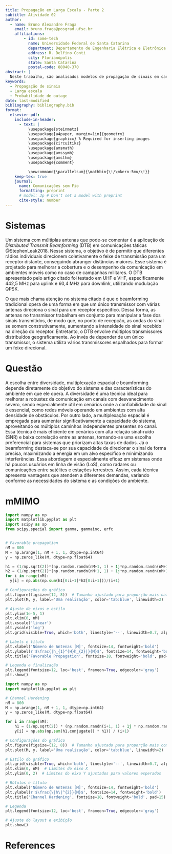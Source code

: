 ```yaml
---
title: Propagação em Larga Escala - Parte 2
subtitle: Atividade 02
author:
  - name: Bruno Alexandre Fraga
    email: bruno.fraga@posgrad.ufsc.br
    affiliations: 
        - id: some-tech
          name: Universidade Federal de Santa Catarina
          department: Departamento de Engenharia Elétrica e Eletrônica
          address: R. Delfino Conti
          city: Florianópolis
          state: Santa Catarina
          postal-code: 88040-370
abstract: |
  Neste trabalho, são analisados modelos de propagação de sinais em canais de comunicação sem fio. Na Tarefa 1, é estimado um modelo de perda por log-distância utilizando medidas experimentais e o modelo de espaço livre para calcular a potência recebida a uma distância de referência. A potência recebida é estimada para 200 m, e uma curva representando o modelo é traçada até 1 km. Na Tarefa 2, é estudado o desempenho de um sistema com propagação log-normal para determinar o alcance máximo que assegure uma taxa mínima de sucesso de 90%, considerando restrições de relação sinal-ruído (SNR).
keywords: 
  - Propagação de sinais
  - Larga escala
  - Probabilidade de outage
date: last-modified
bibliography: bibliography.bib
format:
  elsevier-pdf:
    include-in-header:
      - text: |
          \usepackage{steinmetz}
          \usepackage[a4paper, margin=1in]{geometry}
          \usepackage{graphicx} % Required for inserting images
          \usepackage{circuitikz}
          \usepackage{amsmath}
          \usepackage{amssymb}
          \usepackage{amsthm}
          \usepackage{comment}

          \newcommand{\parallelsum}{\mathbin{\!/\mkern-5mu/\!}}
    keep-tex: true
    journal:
      name: Comunicações sem Fio
      formatting: preprint
      # model: 3p # Don't set a model with preprint
      cite-style: number
---
```

# Sistemas

Um sistema com múltiplas antenas que pode-se comentar é a aplicação de *Distributed Transmit Beamforming* (DTB) em comunicações táticas @StephenLeak2018. Nesse sistema, o objetivo é de permitir que diferentes rádios individuais direcionem coletivamente o feixe de transmissão para um receptor distante, conseguindo abranger distâncias maiores. Esse sistema é projetado para melhorar a cobertura e o desempenho da comunicação em ambientes móveis como no caso de campanhas militares. O DTB apresentado pelo artigo citado foi testado em UHF e VHF, especificamente 442,5 MHz para uplink e 60,4 MHz para downlink, utilizando modulação QPSK.

O que mais chama atenção no sistema citado é que o beamforming tradicional opera de uma forma em que um único transmissor com várias antenas direciona o sinal para um receptor específico. Dessa forma, as antenas no transmissor trabalham em conjunto para manipular a fase dos sinais transmitidos, de modo que, no ponto de recepção, as ondas do sinal se somem construtivamente, aumentando a intensidade do sinal recebido na direção do receptor. Entretanto, o DTB envolve múltiplos transmissores distribuídos geograficamente. Ao invés de depender de um único transmissor, o sistema utiliza vários transmissores espalhados para formar um feixe direcional.

# Questão

A escolha entre diversidade, multiplexação espacial e beamforming depende diretamente do objetivo do sistema e das características do ambiente em que ele opera. A diversidade é uma técnica ideal para melhorar a robustez da comunicação em canais com desvanecimento severo, sendo especialmente útil em cenários onde a confiabilidade do sinal é essencial, como redes móveis operando em ambientes com alta densidade de obstáculos. Por outro lado, a multiplexação espacial é empregada para aumentar significativamente a capacidade do sistema, aproveitando os múltiplos caminhos independentes presentes no canal. Essa técnica é mais eficiente em cenários com alta relação sinal-ruído (SNR) e baixa correlação entre as antenas, tornando-se uma escolha preferencial para sistemas que priorizam altas taxas de dados. Já o beamforming destaca-se por sua capacidade de direcionar o sinal de forma precisa, maximizando a energia em um alvo específico e minimizando interferências. Essa abordagem é especialmente eficaz em sistemas onde há poucos usuários em linha de visão (LoS), como radares ou comunicações entre satélites e estações terrestres. Assim, cada técnica apresenta vantagens que atendem a diferentes demandas, variando conforme as necessidades do sistema e as condições do ambiente.


# mMIMO

```python
import numpy as np
import matplotlib.pyplot as plt
import scipy as sp
from scipy.special import gamma, gammainc, erfc


# Favorable propagation
nM = 800
M = np.arange(1, nM + 1, 1, dtype=np.int64)
y = np.zeros_like(M, dtype=np.float64)

h1 = (1/np.sqrt(2))*(np.random.randn(nM+1, 1) + 1j*np.random.randn(nM+1, 1))
h2 = (1/np.sqrt(2))*(np.random.randn(nM+1, 1) + 1j*np.random.randn(nM+1, 1))
for i in range(nM):
  y[i] = np.abs(np.sum(h1[0:i+1]*h2[0:i+1]))/(i+1)

# Configurações do gráfico
plt.figure(figsize=(12, 8))  # Tamanho ajustado para proporção mais natural
plt.plot(M, y, label='Uma realização', color='tab:blue', linewidth=2)

# Ajuste de eixos e estilo
plt.ylim(1e-5, 1)
plt.xlim(0, nM)
plt.xscale('linear')
plt.yscale('log')
plt.grid(visible=True, which='both', linestyle='--', linewidth=0.7, alpha=0.7)

# Labels e título
plt.xlabel('Número de Antenas [M]', fontsize=14, fontweight='bold')
plt.ylabel(r'$\frac{|h_{1}^{H}h_{2}|}{M}$', fontsize=14, fontweight='bold')
plt.title('Favorable Propagation', fontsize=18, fontweight='bold', pad=15)

# Legenda e finalização
plt.legend(fontsize=12, loc='best', frameon=True, edgecolor='gray')
plt.show()

```

```python
import numpy as np
import matplotlib.pyplot as plt

# Channel Hardening
nM = 800
M = np.arange(1, nM + 1, 1, dtype=np.int64)
y = np.zeros_like(M, dtype=np.float64)

for i in range(nM):
    h1 = (1/np.sqrt(2)) * (np.random.randn(i+1, 1) + 1j * np.random.randn(i+1, 1))
    y[i] = np.abs(np.sum(h1.conjugate() * h1)) / (i+1)

# Configurações do gráfico
plt.figure(figsize=(12, 8))  # Tamanho ajustado para proporção mais comum
plt.plot(M, y, label='Uma realização', color='tab:blue', linewidth=2)

# Estilo do gráfico
plt.grid(visible=True, which='both', linestyle='--', linewidth=0.7, alpha=0.7)
plt.xlim(0, nM)  # Limites do eixo X
plt.ylim(0, 2)  # Limites do eixo Y ajustados para valores esperados

# Rótulos e título
plt.xlabel('Número de Antenas [M]', fontsize=14, fontweight='bold')
plt.ylabel(r'$\frac{\|h\|^{2}}{M}$', fontsize=14, fontweight='bold')
plt.title('Channel Hardening', fontsize=18, fontweight='bold', pad=15)

# Legenda
plt.legend(fontsize=12, loc='best', frameon=True, edgecolor='gray')

# Ajuste do layout e exibição
plt.show()

```


# References {-}
